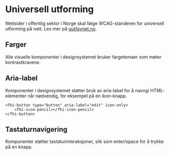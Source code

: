 
<Meta title="Universell utforming" />

# Universell utforming

Nettsider i offentlig sektor i Norge skal følge WCAG-standeren for universell utforming på nett. Les mer på [uutilsynet.no](https://www.uutilsynet.no/wcag-standarden/wcag-standarden/86).

## Farger

Alle visuelle komponenter i designsystemet bruker fargetemaer som møter kontrastkravene. 

## Aria-label

Komponenter i designsystemet støtter bruk av aria-label for å navngi HTML-elementer når nødvendig, for eksempel på en ikon-knapp. 

```
<fhi-button type="button" aria-label="edit" icon-only>
    <fhi-icon-pencil></fhi-icon-pencil>
</fhi-button>
```

## Tastaturnavigering

Komponenter støtter tastaturinteraksjoner, slik som enter/space for å trykke på en knapp. 